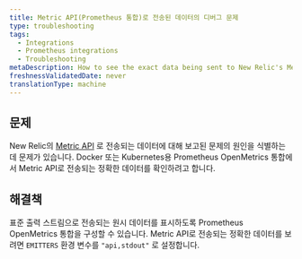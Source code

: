 ```yaml
---
title: Metric API(Prometheus 통합)로 전송된 데이터의 디버그 문제
type: troubleshooting
tags:
  - Integrations
  - Prometheus integrations
  - Troubleshooting
metaDescription: How to see the exact data being sent to New Relic's Metric API from your Prometheus OpenMetrics integration for Docker or Kubernetes.
freshnessValidatedDate: never
translationType: machine
---
```


## 문제

New Relic의 [Metric API](/docs/data-ingest-apis/get-data-new-relic/metric-api/introduction-metric-api) 로 전송되는 데이터에 대해 보고된 문제의 원인을 식별하는 데 문제가 있습니다. Docker 또는 Kubernetes용 Prometheus OpenMetrics 통합에서 Metric API로 전송되는 정확한 데이터를 확인하려고 합니다.

## 해결책

표준 출력 스트림으로 전송되는 원시 데이터를 표시하도록 Prometheus OpenMetrics 통합을 구성할 수 있습니다. Metric API로 전송되는 정확한 데이터를 보려면 `EMITTERS` 환경 변수를 `"api,stdout"` 로 설정합니다.
